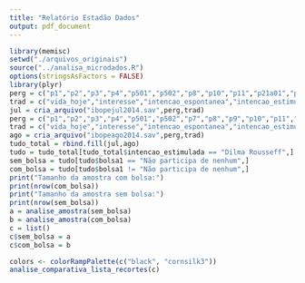 ```yaml
---
title: "Relatório Estadão Dados"
output: pdf_document
---
```


```r
library(memisc)
setwd("./arquivos_originais")
source("../analisa_microdados.R")
options(stringsAsFactors = FALSE)
library(plyr)
perg = c("p1","p2","p3","p4","p501","p502","p8","p10","p11","p21a01","p21b01","p7","p12","p1501","p1503","p1504","p1506","p20","p6")
trad = c("vida_hoje","interesse","intencao_espontanea","intencao_estimulada","2turno_aecio","2turno_campos","desejo_mudanca","avaliacao_governo","aprova_dilma","bolsa1","bolsa2","favorito","nota","poder_compra","saude","emprego","educacao","partido","rejeicao")
jul = cria_arquivo("ibopejul2014.sav",perg,trad)
perg = c("p1","p2","p3","p4","p501","p502","p7","p8","p9","p10","p11","p12","p13a01","p13b01","p6")
trad = c("vida_hoje","interesse","intencao_espontanea","intencao_estimulada","2turno_aecio","2turno_campos","favorito","desejo_mudanca","avaliacao_governo","aprova_dilma","nota","partido","bolsa1","bolsa2","rejeicao")
ago = cria_arquivo("ibopeago2014.sav",perg,trad)
tudo_total = rbind.fill(jul,ago)
tudo = tudo_total[tudo_total$intencao_estimulada == "Dilma Rousseff",]
sem_bolsa = tudo[tudo$bolsa1 == "Não participa de nenhum",]
com_bolsa = tudo[tudo$bolsa1 != "Não participa de nenhum",]
print("Tamanho da amostra com bolsa:")
print(nrow(com_bolsa))
print("Tamanho da amostra sem bolsa:")
print(nrow(sem_bolsa))
a = analise_amostra(sem_bolsa)
b = analise_amostra(com_bolsa)
c = list()
c$sem_bolsa = a
c$com_bolsa = b

colors <- colorRampPalette(c("black", "cornsilk3"))
analise_comparativa_lista_recortes(c)
```
